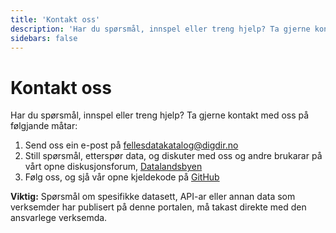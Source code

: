 ```yaml
---
title: 'Kontakt oss'
description: 'Har du spørsmål, innspel eller treng hjelp? Ta gjerne kontakt med oss på følgjande måtar'
sidebars: false
---
```


# Kontakt oss

<Ingress>Har du spørsmål, innspel eller treng hjelp? Ta gjerne kontakt med oss på følgjande måtar:</Ingress>

1. Send oss ein e-post på [fellesdatakatalog@digdir.no](mailto:fellesdatakatalog@digdir.no)
2. Still spørsmål, etterspør data, og diskuter med oss og andre brukarar på vårt opne diskusjonsforum, [Datalandsbyen](https://datalandsbyen.norge.no/)
3. Følg oss, og sjå vår opne kjeldekode på [GitHub](https://github.com/Informasjonsforvaltning)

<Alert data-size='md'>
    <strong>Viktig:</strong> Spørsmål om spesifikke datasett, API-ar eller annan data som verksemder har publisert på
    denne portalen, må takast direkte med den ansvarlege verksemda.
</Alert>
